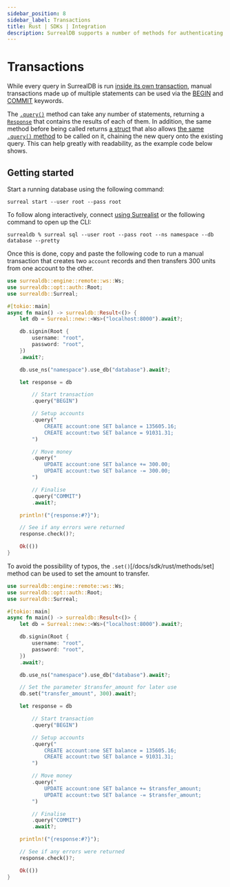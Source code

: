 ```yaml
---
sidebar_position: 8
sidebar_label: Transactions
title: Rust | SDKs | Integration
description: SurrealDB supports a number of methods for authenticating users and securing the database.
---
```


# Transactions

While every query in SurrealDB is run [inside its own transaction](/docs/surrealql/transactions), manual transactions made up of multiple statements can be used via the [BEGIN](/docs/surrealql/statements/begin) and [COMMIT](/docs/surrealql/statements/commit) keywords.

The [`.query()`](https://docs.rs/surrealdb/latest/surrealdb/struct.Surreal.html#method.query) method can take any number of statements, returning a [`Response`](https://docs.rs/surrealdb/latest/surrealdb/struct.Response.html) that contains the results of each of them. In addition, the same method before being called returns [a struct](https://docs.rs/surrealdb/latest/surrealdb/method/struct.Query.html) that also allows [the same `.query()` method](https://docs.rs/surrealdb/latest/surrealdb/method/struct.Query.html#method.query) to be called on it, chaining the new query onto the existing query. This can help greatly with readability, as the example code below shows.

## Getting started

Start a running database using the following command:

```
surreal start --user root --pass root 
```

To follow along interactively, connect [using Surrealist](/docs/surrealist/getting-started#creating-a-connection) or the following command to open up the CLI:

```
surrealdb % surreal sql --user root --pass root --ns namespace --db database --pretty
```

Once this is done, copy and paste the following code to run a manual transaction that creates two `account` records and then transfers 300 units from one account to the other.

```rust
use surrealdb::engine::remote::ws::Ws;
use surrealdb::opt::auth::Root;
use surrealdb::Surreal;

#[tokio::main]
async fn main() -> surrealdb::Result<()> {
	let db = Surreal::new::<Ws>("localhost:8000").await?;

	db.signin(Root {
		username: "root",
		password: "root",
	})
	.await?;

	db.use_ns("namespace").use_db("database").await?;

    let response = db

        // Start transaction
        .query("BEGIN")

        // Setup accounts
        .query("
            CREATE account:one SET balance = 135605.16;
            CREATE account:two SET balance = 91031.31;
        ")

        // Move money
        .query("
            UPDATE account:one SET balance += 300.00;
            UPDATE account:two SET balance -= 300.00;
        ")

        // Finalise
        .query("COMMIT")
        .await?;

    println!("{response:#?}");

	// See if any errors were returned
	response.check()?;

	Ok(())
}
```

To avoid the possibility of typos, the `.set()`[/docs/sdk/rust/methods/set] method can be used to set the amount to transfer.

```rust
use surrealdb::engine::remote::ws::Ws;
use surrealdb::opt::auth::Root;
use surrealdb::Surreal;

#[tokio::main]
async fn main() -> surrealdb::Result<()> {
	let db = Surreal::new::<Ws>("localhost:8000").await?;

	db.signin(Root {
		username: "root",
		password: "root",
	})
	.await?;

	db.use_ns("namespace").use_db("database").await?;

    // Set the parameter $transfer_amount for later use
    db.set("transfer_amount", 300).await?;

    let response = db

        // Start transaction
        .query("BEGIN")

        // Setup accounts
        .query("
            CREATE account:one SET balance = 135605.16;
            CREATE account:two SET balance = 91031.31;
        ")

        // Move money
        .query("
            UPDATE account:one SET balance += $transfer_amount;
            UPDATE account:two SET balance -= $transfer_amount;
        ")

        // Finalise
        .query("COMMIT")
        .await?;

    println!("{response:#?}");

	// See if any errors were returned
	response.check()?;

	Ok(())
}
```